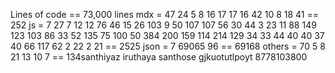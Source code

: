 Lines of code == 73,000 lines
mdx = 47 24 5 8 16 17 17 16 42 10 8 18 41 == 252
js = 7 27 7 12 12 76 46 15 26 103 9  50 107 107 56 30 44 3 23 11 88 149 123 103 86 33 52 135 75 100 50 384 200 159 114 214 129 34 33 44 40 40 37 40 66 117 62 2 22 2 21 == 2525
json = 7 69065 96 == 69168
others = 70 5 8 21 13 10 7 == 134santhiyaz iruthaya santhose gjkuotutlpoyt 8778103800